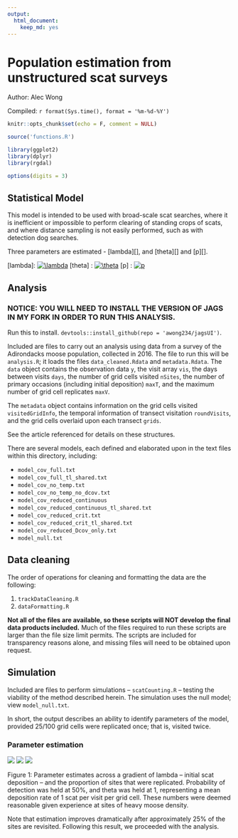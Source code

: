 ```yaml
---
output:
  html_document:
    keep_md: yes
---
```



# Population estimation from unstructured scat surveys

Author: Alec Wong

Compiled: `r format(Sys.time(), format = '%m-%d-%Y')`


```r
knitr::opts_chunk$set(echo = F, comment = NULL)

source('functions.R')

library(ggplot2)
library(dplyr)
library(rgdal)

options(digits = 3)
```

## Statistical Model

This model is intended to be used with broad-scale scat searches, where it is inefficient or impossible to perform clearing of standing crops of scats, and where distance sampling is not easily performed, such as with detection dog searches. 

Three parameters are estimated - [lambda][], and [theta][] and [p][]. 

[lambda]: <a href="https://www.codecogs.com/eqnedit.php?latex=\lambda" target="_blank"><img src="https://latex.codecogs.com/gif.latex?\lambda" title="\lambda" /></a>
[theta] : <a href="https://www.codecogs.com/eqnedit.php?latex=\theta" target="_blank"><img src="https://latex.codecogs.com/gif.latex?\theta" title="\theta" /></a>
[p]     : <a href="https://www.codecogs.com/eqnedit.php?latex=p" target="_blank"><img src="https://latex.codecogs.com/gif.latex?p" title="p" /></a>

## Analysis

### NOTICE: YOU WILL NEED TO INSTALL THE VERSION OF JAGS IN MY FORK IN ORDER TO RUN THIS ANALYSIS.

Run this to install. `devtools::install_github(repo = 'awong234/jagsUI')`.

Included are files to carry out an analysis using data from a survey of the Adirondacks moose population, collected in 2016. The file to run this will be `analysis.R`; it loads the files `data_cleaned.Rdata` and `metadata.Rdata`. The `data` object contains the observation data `y`, the visit array `vis`, the days between visits `days`, the number of grid cells visited `nSites`, the number of primary occasions (including initial deposition) `maxT`, and the maximum number of grid cell replicates `maxV`. 

The `metadata` object contains information on the grid cells visited `visitedGridInfo`, the temporal information of transect visitation `roundVisits`, and the grid cells overlaid upon each transect `grids`. 

See the article referenced for details on these structures.

There are several models, each defined and elaborated upon in the text files within this directory, including:

* `model_cov_full.txt`
* `model_cov_full_tl_shared.txt`
* `model_cov_no_temp.txt`
* `model_cov_no_temp_no_dcov.txt`
* `model_cov_reduced_continuous`
* `model_cov_reduced_continuous_tl_shared.txt`
* `model_cov_reduced_crit.txt`
* `model_cov_reduced_crit_tl_shared.txt`
* `model_cov_reduced_Dcov_only.txt`
* `model_null.txt`

## Data cleaning

The order of operations for cleaning and formatting the data are the following:

1. `trackDataCleaning.R`
1. `dataFormatting.R`

**Not all of the files are available, so these scripts will NOT develop the final data products included.** Much of the files required to run these scripts are larger than the file size limit permits. The scripts are included for transparency reasons alone, and missing files will need to be obtained upon request.

## Simulation

Included are files to perform simulations -- `scatCounting.R` -- testing the viability of the method described herein. The simulation uses the null model; view `model_null.txt`.

In short, the output describes an ability to identify parameters of the model, provided 25/100 grid cells were replicated once; that is, visited twice.

### Parameter estimation

![](https://github.com/awong234/population_from_scat_model/blob/master/images/lamplot.png)
![](https://github.com/awong234/population_from_scat_model/blob/master/images/p00.png)
![](https://github.com/awong234/population_from_scat_model/blob/master/images/thetaplot.png)

Figure 1: Parameter estimates across a gradient of lambda -- initial scat deposition -- and the proportion of sites that were replicated. Probability of detection was held at 50%, and theta was held at 1, representing a mean deposition rate of 1 scat per visit per grid cell. These numbers were deemed reasonable given experience at sites of heavy moose density.

Note that estimation improves dramatically after approximately 25% of the sites are revisited. Following this result, we proceeded with the analysis.